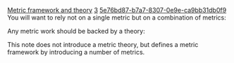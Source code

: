 [[Property:title|Metric framework and theory]]
[[Property:weight|3]]
[[Property:uuid|5e76bd87-b7a7-8307-0e9e-ca9bb31db0f9]]
You will want to rely not on a single metric but on a combination of metrics:

{{note| '''Metric framework''': A '''metric framework''' is a set of definitions of metrics. }}



Any metric work should be backed by a theory:

{{note| '''Metric theory''': A '''metric theory''' is a combination of: <br/>
- A metric framework <br/>
- A set of definitions of attributes (qualitative or quantitative) <br/>
- A mapping from the framework to the set of attributes, representing the hypothesis that each metric is a good predictor of the associated attribute }}

This note does not introduce a metric theory, but defines a metric framework by introducing a number of metrics.



{{seealso| '''See Also''' <br/>
[[Attributes, metrics and measures|Attributes, metrics and measures]]  }}




